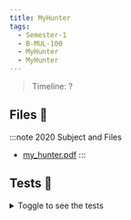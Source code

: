 ```yaml
---
title: MyHunter
tags:
  - Semester-1
  - B-MUL-100
  - MyHunter
  - MyHunter
---
```

> Timeline: ?


## Files 📂

:::note 2020 Subject and Files
- [my_hunter.pdf](https://github.com/Studio-17/Epitech-Subjects/raw/main/Semester-1/B-MUL-100/MyHunter/MyHunter/my_hunter.pdf)
:::

## Tests 🤖
<details>
  <summary>Toggle to see the tests</summary>
  <div>
Yo
  </div>
</details>

